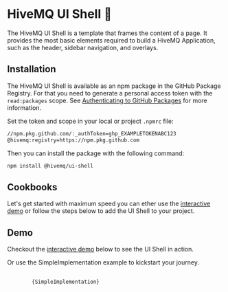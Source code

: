 


<Meta title='Introduction' />

# HiveMQ UI Shell 🐚

The HiveMQ UI Shell is a template that frames the content of a page.
It provides the most basic elements required to build a HiveMQ Application,
such as the header, sidebar navigation, and overlays.

## Installation

The HiveMQ UI Shell is available as an npm package in the GitHub Package Registry.
For that you need to generate a personal access token with the `read:packages` scope.
See [Authenticating to GitHub Packages](https://docs.github.com/en/packages/working-with-a-github-packages-registry/working-with-the-npm-registry#authenticating-to-github-packages) for more information.

Set the token and scope in your local or project `.npmrc` file:

```bash
//npm.pkg.github.com/:_authToken=ghp_EXAMPLETOKENABC123
@hivemq:registry=https://npm.pkg.github.com
```

Then you can install the package with the following command:

```bash
npm install @hivemq/ui-shell
```

## Cookbooks

Let's get started with maximum speed you can ether use the [interactive demo](/?path=/story/demo-interactive--primary)
or follow the steps below to add the UI Shell to your project.

## Demo

Checkout the [interactive demo](/?path=/story/demo-interactive--primary) below to see the UI Shell in action.

<Canvas of={DemoStories.Primary} layout='fullscreen' />

Or use the SimpleImplementation example to kickstart your journey.

<pre>
    <code class="language-tsx">
        {SimpleImplementation}
    </code>
</pre>


